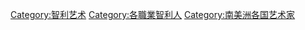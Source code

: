 [[Category:智利艺术|Category:智利艺术]]
[[Category:各職業智利人|Category:各職業智利人]]
[[Category:南美洲各国艺术家|Category:南美洲各国艺术家]]